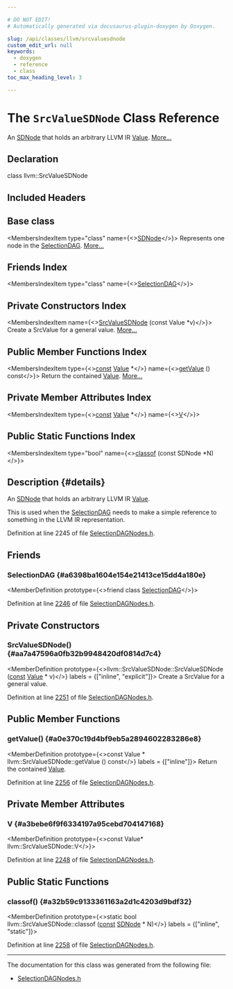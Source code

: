 ```yaml
---

# DO NOT EDIT!
# Automatically generated via docusaurus-plugin-doxygen by Doxygen.

slug: /api/classes/llvm/srcvaluesdnode
custom_edit_url: null
keywords:
  - doxygen
  - reference
  - class
toc_max_heading_level: 3

---
```





# The `SrcValueSDNode` Class Reference

<DoxygenPage pluginConfig={pluginConfig}>

An <a href="/docs/api/classes/llvm/sdnode">SDNode</a> that holds an arbitrary LLVM IR <a href="/docs/api/classes/llvm/value">Value</a>. <a href="#details">More...</a>

## Declaration

<CodeBlock>class llvm::SrcValueSDNode</CodeBlock>

## Included Headers

<IncludesList>
<IncludesListItem
  filePath="llvm/CodeGen/SelectionDAGNodes.h"
  permalink="/docs/api/files/include/include/llvm/include/llvm/codegen/selectiondagnodes-h"
  isLocal="true" />
</IncludesList>

## Base class

<MembersIndex>

<MembersIndexItem
  type="class"
  name={<><a href="/docs/api/classes/llvm/sdnode">SDNode</a></>}>
Represents one node in the <a href="/docs/api/classes/llvm/selectiondag">SelectionDAG</a>. <a href="/docs/api/classes/llvm/sdnode/#details">More...</a>
</MembersIndexItem>

</MembersIndex>

## Friends Index

<MembersIndex>

<MembersIndexItem
  type="class"
  name={<><a href="#a6398ba1604e154e21413ce15dd4a180e">SelectionDAG</a></>}>
</MembersIndexItem>

</MembersIndex>

## Private Constructors Index

<MembersIndex>

<MembersIndexItem
  name={<><a href="#aa7a47596a0fb32b9948420df0814d7c4">SrcValueSDNode</a> (const Value &#42;v)</>}>
Create a SrcValue for a general value. <a href="#aa7a47596a0fb32b9948420df0814d7c4">More...</a>
</MembersIndexItem>

</MembersIndex>

## Public Member Functions Index

<MembersIndex>

<MembersIndexItem
  type={<><a href="/docs/api/files/lib/lib/target/lib/target/aarch64/aarch64promoteconstant-cpp/#a90f8350fecae261c25be85d38b451bff">const</a> <a href="/docs/api/classes/llvm/value">Value</a> &#42;</>}
  name={<><a href="#a0e370c19d4bf9eb5a2894602283286e8">getValue</a> () const</>}>
Return the contained <a href="/docs/api/classes/llvm/value">Value</a>. <a href="#a0e370c19d4bf9eb5a2894602283286e8">More...</a>
</MembersIndexItem>

</MembersIndex>

## Private Member Attributes Index

<MembersIndex>

<MembersIndexItem
  type={<><a href="/docs/api/files/lib/lib/target/lib/target/aarch64/aarch64promoteconstant-cpp/#a90f8350fecae261c25be85d38b451bff">const</a> <a href="/docs/api/classes/llvm/value">Value</a> &#42;</>}
  name={<><a href="#a3bebe6f9f6334197a95cebd704147168">V</a></>}>
</MembersIndexItem>

</MembersIndex>

## Public Static Functions Index

<MembersIndex>

<MembersIndexItem
  type="bool"
  name={<><a href="#a32b59c9133361163a2d1c4203d9bdf32">classof</a> (const SDNode &#42;N)</>}>
</MembersIndexItem>

</MembersIndex>

## Description {#details}

An <a href="/docs/api/classes/llvm/sdnode">SDNode</a> that holds an arbitrary LLVM IR <a href="/docs/api/classes/llvm/value">Value</a>.

This is used when the <a href="/docs/api/classes/llvm/selectiondag">SelectionDAG</a> needs to make a simple reference to something in the LLVM IR representation.

Definition at line 2245 of file <a href="/docs/api/files/include/include/llvm/include/llvm/codegen/selectiondagnodes-h">SelectionDAGNodes.h</a>.

<SectionDefinition>

## Friends

### SelectionDAG {#a6398ba1604e154e21413ce15dd4a180e}

<MemberDefinition
  prototype={<>friend class <a href="/docs/api/classes/llvm/selectiondag">SelectionDAG</a></>}>

Definition at line <a href="/docs/api/files/include/include/llvm/include/llvm/codegen/selectiondagnodes-h/#l02246">2246</a> of file <a href="/docs/api/files/include/include/llvm/include/llvm/codegen/selectiondagnodes-h">SelectionDAGNodes.h</a>.
</MemberDefinition>

</SectionDefinition>

<SectionDefinition>

## Private Constructors

### SrcValueSDNode() {#aa7a47596a0fb32b9948420df0814d7c4}

<MemberDefinition
  prototype={<>llvm::SrcValueSDNode::SrcValueSDNode (<a href="/docs/api/files/lib/lib/target/lib/target/aarch64/aarch64promoteconstant-cpp/#a90f8350fecae261c25be85d38b451bff">const</a> <a href="/docs/api/classes/llvm/value">Value</a> &#42; v)</>}
  labels = {["inline", "explicit"]}>
Create a SrcValue for a general value.

Definition at line <a href="/docs/api/files/include/include/llvm/include/llvm/codegen/selectiondagnodes-h/#l02251">2251</a> of file <a href="/docs/api/files/include/include/llvm/include/llvm/codegen/selectiondagnodes-h">SelectionDAGNodes.h</a>.
</MemberDefinition>

</SectionDefinition>

<SectionDefinition>

## Public Member Functions

### getValue() {#a0e370c19d4bf9eb5a2894602283286e8}

<MemberDefinition
  prototype={<>const Value &#42; llvm::SrcValueSDNode::getValue () const</>}
  labels = {["inline"]}>
Return the contained <a href="/docs/api/classes/llvm/value">Value</a>.

Definition at line <a href="/docs/api/files/include/include/llvm/include/llvm/codegen/selectiondagnodes-h/#l02256">2256</a> of file <a href="/docs/api/files/include/include/llvm/include/llvm/codegen/selectiondagnodes-h">SelectionDAGNodes.h</a>.
</MemberDefinition>

</SectionDefinition>

<SectionDefinition>

## Private Member Attributes

### V {#a3bebe6f9f6334197a95cebd704147168}

<MemberDefinition
  prototype={<>const Value&#42; llvm::SrcValueSDNode::V</>}>

Definition at line <a href="/docs/api/files/include/include/llvm/include/llvm/codegen/selectiondagnodes-h/#l02248">2248</a> of file <a href="/docs/api/files/include/include/llvm/include/llvm/codegen/selectiondagnodes-h">SelectionDAGNodes.h</a>.
</MemberDefinition>

</SectionDefinition>

<SectionDefinition>

## Public Static Functions

### classof() {#a32b59c9133361163a2d1c4203d9bdf32}

<MemberDefinition
  prototype={<>static bool llvm::SrcValueSDNode::classof (<a href="/docs/api/files/lib/lib/target/lib/target/aarch64/aarch64promoteconstant-cpp/#a90f8350fecae261c25be85d38b451bff">const</a> <a href="/docs/api/classes/llvm/sdnode">SDNode</a> &#42; N)</>}
  labels = {["inline", "static"]}>

Definition at line <a href="/docs/api/files/include/include/llvm/include/llvm/codegen/selectiondagnodes-h/#l02258">2258</a> of file <a href="/docs/api/files/include/include/llvm/include/llvm/codegen/selectiondagnodes-h">SelectionDAGNodes.h</a>.
</MemberDefinition>

</SectionDefinition>

<hr/>

The documentation for this class was generated from the following file:

<ul>
<li><a href="/docs/api/files/include/include/llvm/include/llvm/codegen/selectiondagnodes-h">SelectionDAGNodes.h</a></li>
</ul>

</DoxygenPage>
